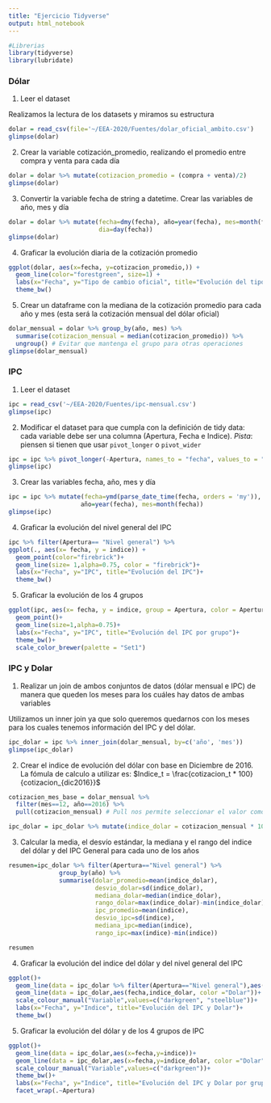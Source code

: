 ```yaml
---
title: "Ejercicio Tidyverse"
output: html_notebook
---
```


```r
#Librerias
library(tidyverse)
library(lubridate)
```

### Dólar

1. Leer el dataset

Realizamos la lectura de los datasets y miramos su estructura

```r
dolar = read_csv(file='~/EEA-2020/Fuentes/dolar_oficial_ambito.csv')
glimpse(dolar)
```

2. Crear la variable cotización_promedio, realizando el promedio entre compra y venta para cada día

```r
dolar = dolar %>% mutate(cotizacion_promedio = (compra + venta)/2)
glimpse(dolar)
```

3. Convertir la variable fecha de string a datetime. Crear las variables de año, mes y día 

```r
dolar = dolar %>% mutate(fecha=dmy(fecha), año=year(fecha), mes=month(fecha),
                         dia=day(fecha))
glimpse(dolar)
```

4. Graficar la evolución diaria de la cotización promedio

```r
ggplot(dolar, aes(x=fecha, y=cotizacion_promedio,)) +
  geom_line(color="forestgreen", size=1) +
  labs(x="Fecha", y="Tipo de cambio oficial", title="Evolución del tipo de cambio oficial")+
  theme_bw()
```

5. Crear un dataframe con la mediana de la cotización promedio para cada año y mes (esta será la cotización mensual del dólar oficial)

```r
dolar_mensual = dolar %>% group_by(año, mes) %>%
  summarise(cotizacion_mensual = median(cotizacion_promedio)) %>% 
  ungroup() # Evitar que mantenga el grupo para otras operaciones
glimpse(dolar_mensual)
```


### IPC

1. Leer el dataset 

```r
ipc = read_csv('~/EEA-2020/Fuentes/ipc-mensual.csv')
glimpse(ipc)
```

2. Modificar el dataset para que cumpla con la definición de tidy data: cada variable debe ser una columna (Apertura, Fecha e Indice). *Pista*: piensen si tienen que usar `pivot_longer` o `pivot_wider`

```r
ipc = ipc %>% pivot_longer(-Apertura, names_to = "fecha", values_to = "indice")
glimpse(ipc)
```

3. Crear las variables fecha, año, mes y día

```r
ipc = ipc %>% mutate(fecha=ymd(parse_date_time(fecha, orders = 'my')),
                    año=year(fecha), mes=month(fecha))
glimpse(ipc)
```

4. Graficar la evolución del nivel general del IPC

```r
ipc %>% filter(Apertura== "Nivel general") %>% 
ggplot(., aes(x= fecha, y = indice)) +
  geom_point(color="firebrick")+
  geom_line(size= 1,alpha=0.75, color = "firebrick")+
  labs(x="Fecha", y="IPC", title="Evolución del IPC")+
  theme_bw()
```

5. Graficar la evolución de los 4 grupos

```r
ggplot(ipc, aes(x= fecha, y = indice, group = Apertura, color = Apertura )) +
  geom_point()+
  geom_line(size=1,alpha=0.75)+
  labs(x="Fecha", y="IPC", title="Evolución del IPC por grupo")+
  theme_bw()+
  scale_color_brewer(palette = "Set1")
```

### IPC y Dolar 

1. Realizar un join de ambos conjuntos de datos (dólar mensual e IPC) de manera que queden los meses para los cuáles hay datos de ambas variables 

Utilizamos un inner join ya que solo queremos quedarnos con los meses para los cuales tenemos información del IPC y del dólar.

```r
ipc_dolar = ipc %>% inner_join(dolar_mensual, by=c('año', 'mes'))
glimpse(ipc_dolar)
```

2. Crear el indice de evolución del dólar con base en Diciembre de 2016. La fómula de calculo a utilizar es:
$Indice_t = \frac{cotizacion_t * 100}{cotizacion_{dic2016}}$

```r

cotizacion_mes_base = dolar_mensual %>%
  filter(mes==12, año==2016) %>%
  pull(cotizacion_mensual) # Pull nos permite seleccionar el valor como un número, select lo traería como un dataframe 

ipc_dolar = ipc_dolar %>% mutate(indice_dolar = cotizacion_mensual * 100 / cotizacion_mes_base)
```

3. Calcular la media, el desvío estándar, la mediana y el rango del indice del dólar y del IPC General para cada uno de los años

```r
resumen=ipc_dolar %>% filter(Apertura=="Nivel general") %>%
              group_by(año) %>% 
              summarise(dolar_promedio=mean(indice_dolar),
                        desvio_dolar=sd(indice_dolar),
                        mediana_dolar=median(indice_dolar),
                        rango_dolar=max(indice_dolar)-min(indice_dolar),
                        ipc_promedio=mean(indice),
                        desvio_ipc=sd(indice),
                        mediana_ipc=median(indice),
                        rango_ipc=max(indice)-min(indice))

resumen
```

4. Graficar la evolución del indice del dólar y del nivel general del IPC 

```r
ggplot()+
  geom_line(data = ipc_dolar %>% filter(Apertura=="Nivel general"),aes(x=fecha,y=indice, color ="IPC Nivel general"))+
  geom_line(data = ipc_dolar,aes(fecha,indice_dolar, color ="Dolar"))+
  scale_colour_manual("Variable",values=c("darkgreen", "steelblue"))+
  labs(x="Fecha", y="Indice", title="Evolución del IPC y Dolar")+
  theme_bw()

```

5. Graficar la evolución del dólar y de los 4 grupos de IPC

```r
ggplot()+
  geom_line(data = ipc_dolar,aes(x=fecha,y=indice))+
  geom_line(data = ipc_dolar,aes(x=fecha,y=indice_dolar, color ="Dolar"))+
  scale_colour_manual("Variable",values=c("darkgreen"))+
  theme_bw()+
  labs(x="Fecha", y="Indice", title="Evolución del IPC y Dolar por grupo")+
  facet_wrap(.~Apertura)

```

